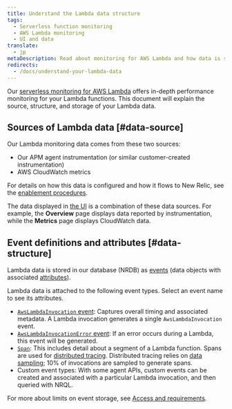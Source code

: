 ```yaml
---
title: Understand the Lambda data structure
tags:
  - Serverless function monitoring
  - AWS Lambda monitoring
  - UI and data
translate:
  - jp
metaDescription: Read about monitoring for AWS Lambda and how data is structured and stored.
redirects:
  - /docs/understand-your-lambda-data
---
```


Our [serverless monitoring for AWS Lambda](/docs/introduction-new-relic-monitoring-aws-lambda) offers in-depth performance monitoring for your Lambda functions. This document will explain the source, structure, and storage of your Lambda data.

## Sources of Lambda data [#data-source]

Our Lambda monitoring data comes from these two sources:

* Our APM agent instrumentation (or similar customer-created instrumentation)
* AWS CloudWatch metrics

For details on how this data is configured and how it flows to New Relic, see the [enablement procedures](/docs/install-enable-new-relics-monitoring-aws-lambda).

The data displayed in [the UI](/docs/lambda-monitoring-ui) is a combination of these data sources. For example, the **Overview** page displays data reported by instrumentation, while the **Metrics** page displays CloudWatch data.

## Event definitions and attributes [#data-structure]

Lambda data is stored in our database (NRDB) as [events](https://docs.newrelic.com/docs/using-new-relic/welcome-new-relic/getting-started/glossary#event) (data objects with associated [attributes](https://docs.newrelic.com/docs/using-new-relic/welcome-new-relic/getting-started/glossary#attribute)).

Lambda data is attached to the following event types. Select an event name to see its attributes.

* [`AwsLambdaInvocation` event](/attribute-dictionary?attribute_name=&events_tids%5B%5D=9581): Captures overall timing and associated metadata. A Lambda invocation generates a single `AwsLambdaInvocation` event.
* [`AwsLambdaInvocationError` event](/attribute-dictionary?attribute_name=&events_tids%5B%5D=9581): If an error occurs during a Lambda, this event will be generated.
* [`Span`](/attribute-dictionary?attribute_name=&events_tids%5B%5D=8337): This includes detail about a segment of a Lambda function. Spans are used for [distributed tracing](/docs/apm/distributed-tracing/getting-started/introduction-distributed-tracing). Distributed tracing relies on [data sampling](/docs/apm/distributed-tracing/getting-started/how-new-relic-distributed-tracing-works#sampling); 10% of invocations are sampled to generate spans.
* Custom event types: With some agent APIs, custom events can be created and associated with a particular Lambda invocation, and then queried with NRQL.

For more about limits on event storage, see [Access and requirements](/docs/introduction-new-relic-monitoring-aws-lambda#requirements).

